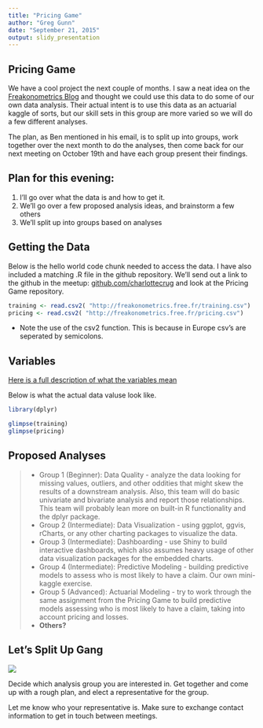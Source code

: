 ```yaml
---
title: "Pricing Game"
author: "Greg Gunn"
date: "September 21, 2015"
output: slidy_presentation
---
```


## Pricing Game

We have a cool project the next couple of months.  I saw a neat idea on the [Freakonometrics Blog](http://freakonometrics.hypotheses.org/20191) and thought we could use this data to do some of our own data analysis.  Their actual intent is to use this data as an actuarial kaggle of sorts, but our skill sets in this group are more varied so we will do a few different analyses.

The plan, as Ben mentioned in his email, is to split up into groups, work together over the next month to do the analyses, then come back for our next meeting on October 19th and have each group present their findings.


## Plan for this evening: {.bigger}

1. I'll go over what the data is and how to get it.
2. We'll go over a few proposed analysis ideas, and brainstorm a few others
3. We'll split up into groups based on analyses

## Getting the Data

Below is the hello world code chunk needed to access the data.  I have also included a matching .R file in the github repository.  We'll send out a link to the github in the meetup: [github.com/charlottecrug](github.com/charlottecrug) and look at the Pricing Game repository.

```r

training <- read.csv2( "http://freakonometrics.free.fr/training.csv")
pricing <- read.csv2( "http://freakonometrics.free.fr/pricing.csv")


```

* Note the use of the csv2 function.  This is because in Europe csv's are seperated by semicolons.

## Variables

[Here is a full description of what the variables mean](http://f.hypotheses.org/wp-content/blogs.dir/253/files/2015/08/Pricing_ENG.pdf) 

Below is what the actual data valuse look like.

```r

library(dplyr)

glimpse(training)
glimpse(pricing)

```

## Proposed Analyses

> - Group 1 (Beginner):  Data Quality - analyze the data looking for missing values, outliers, and other oddities that might skew the results of a downstream analysis.  Also, this team will do basic univariate and bivariate analysis and report those relationships.  This team will probably lean more on built-in R functionality and the dplyr package.
> - Group 2 (Intermediate):  Data Visualization - using ggplot, ggvis, rCharts, or any other charting packages to visualize the data.  
> - Group 3 (Intermediate):  Dashboarding - use Shiny to build interactive dashboards, which also assumes heavy usage of other data visualization packages for the embedded charts.
> - Group 4 (Intermediate):  Predictive Modeling - building predictive models to assess who is most likely to have a claim.  Our own mini-kaggle exercise.
> - Group 5 (Advanced):  Actuarial Modeling - try to work through the same assignment from the Pricing Game to build predictive models assessing who is most likely to have a claim, taking into account pricing and losses.
> - **Others?**

## Let's Split Up Gang

![](Scooby Doo.jpg)

Decide which analysis group you are interested in.  Get together and come up with a rough plan, and elect a representative for the group.

Let me know who your representative is.  Make sure to exchange contact information to get in touch between meetings.